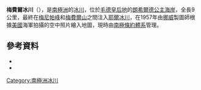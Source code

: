 {{coord|71|58|S|25|0|E|source:GNIS|display=title}}

'''梅費爾冰川'''（{{lang-en|Mefjell Glacier}}），是[[南極洲|南極洲]]的[[冰川|冰川]]，位於[[毛德皇后地|毛德皇后地]]的[[朗希爾德公主海岸|朗希爾德公主海岸]]，全長9公里，最終在[[梅尼帕峰|梅尼帕峰]]和[[梅費爾山|梅費爾山]]之間注入[[耶爾冰川|耶爾冰川]]，在1957年由[[挪威|挪威]]製圖師根據[[美國|美國]]海軍拍攝的空中照片繪入地圖，現時由[[南極條約體系|南極條約體系]]管理。

==參考資料==
*{{cite gnis | type = antarid | id = 9797| name = Mefjell Glacier | accessdate = 2013-09-12}}
*{{usgs-gazetteer|id=9797}}

{{Antarctica-geo-stub}}
[[Category:南極洲冰川|Category:南極洲冰川]]